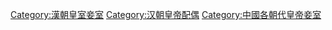 [[Category:漢朝皇室妾室|Category:漢朝皇室妾室]]
[[Category:汉朝皇帝配偶|Category:汉朝皇帝配偶]]
[[Category:中國各朝代皇帝妾室|Category:中國各朝代皇帝妾室]]